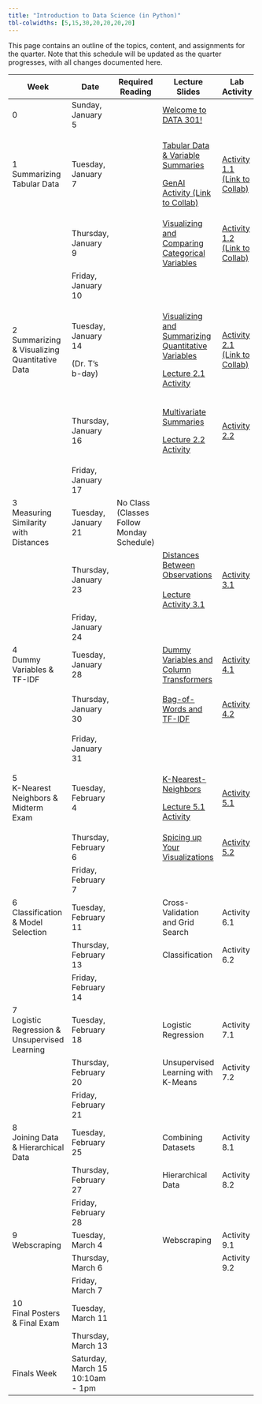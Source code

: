 ```yaml
---
title: "Introduction to Data Science (in Python)"
tbl-colwidths: [5,15,30,20,20,20,20]
---
```


This page contains an outline of the topics, content, and assignments for the quarter. Note that this schedule will be updated as the quarter progresses, with all changes documented here.

+-----------------------------------------------+----------------------------------+-------------------------------------------+-------------------------------------------------------------------------------------------------------------------------------------------------------------------------+--------------------------------------------------------------------------------------------------------------------------------------------------------+----------------------------------------------------------------------------------------------------------+---------------------------+
| Week                                          | Date                             | Required Reading                          | Lecture Slides                                                                                                                                                          | Lab Activity                                                                                                                                           | Weekly Assignment                                                                                        | Exams & Project           |
+===============================================+==================================+===========================================+=========================================================================================================================================================================+========================================================================================================================================================+==========================================================================================================+===========================+
| 0                                             | Sunday, January 5                |                                           | [Welcome to DATA 301!](/slides/00-welcome.qmd "Welcome to DATA 301!")                                                                                                   |                                                                                                                                                        |                                                                                                          |                           |
+-----------------------------------------------+----------------------------------+-------------------------------------------+-------------------------------------------------------------------------------------------------------------------------------------------------------------------------+--------------------------------------------------------------------------------------------------------------------------------------------------------+----------------------------------------------------------------------------------------------------------+---------------------------+
| 1 Summarizing Tabular Data                    | Tuesday, January 7               |                                           | [Tabular Data & Variable Summaries](/slides/01-tabular-data-summaries.qmd "Tabular Data & Variable Summaries")                                                          | [Activity 1.1 (Link to Collab)](https://colab.research.google.com/drive/1L7vRYObMyqvWWlFaEnZqEJQjpHsWu690?usp=sharing "Activity 1.1 (Link to Collab)") |                                                                                                          |                           |
|                                               |                                  |                                           |                                                                                                                                                                         |                                                                                                                                                        |                                                                                                          |                           |
|                                               |                                  |                                           | [GenAI Activity (Link to Collab)](https://colab.research.google.com/drive/1QNGwd_33HqvANn4ZO8BVbCvmnzMJd28c?usp=sharing "GenAI Activity (Link to Collab)")              |                                                                                                                                                        |                                                                                                          |                           |
+-----------------------------------------------+----------------------------------+-------------------------------------------+-------------------------------------------------------------------------------------------------------------------------------------------------------------------------+--------------------------------------------------------------------------------------------------------------------------------------------------------+----------------------------------------------------------------------------------------------------------+---------------------------+
|                                               | Thursday, January 9              |                                           | [Visualizing and Comparing Categorical Variables](/slides/02-conditional-distributions.qmd "Visualizing and Comparing Categorical Variables")                           | [Activity 1.2 (Link to Collab)](https://colab.research.google.com/drive/1xF6ZnCrvrmbv-K8YUmKOSRpDArr6LhJ7?usp=sharing "Activity 1.2 (Link to Collab)") | [Lab 1A](https://colab.research.google.com/drive/1oJjaV-ci0zaQpxigDJhaV59J7IR9MGu5?usp=sharing "Lab 1A") |                           |
|                                               |                                  |                                           |                                                                                                                                                                         |                                                                                                                                                        |                                                                                                          |                           |
|                                               |                                  |                                           |                                                                                                                                                                         |                                                                                                                                                        | [Lab 1B](https://colab.research.google.com/drive/1Ow4hOxqVdxY7nSuhqTuBGWRWWH3c2ZFX?usp=sharing "Lab 1B") |                           |
+-----------------------------------------------+----------------------------------+-------------------------------------------+-------------------------------------------------------------------------------------------------------------------------------------------------------------------------+--------------------------------------------------------------------------------------------------------------------------------------------------------+----------------------------------------------------------------------------------------------------------+---------------------------+
|                                               | Friday, January 10               |                                           |                                                                                                                                                                         |                                                                                                                                                        | Lab 1 Due by Midnight                                                                                    |                           |
+-----------------------------------------------+----------------------------------+-------------------------------------------+-------------------------------------------------------------------------------------------------------------------------------------------------------------------------+--------------------------------------------------------------------------------------------------------------------------------------------------------+----------------------------------------------------------------------------------------------------------+---------------------------+
| 2 Summarizing & Visualizing Quantitative Data | Tuesday, January 14              |                                           | [Visualizing and Summarizing Quantitative Variables](/slides/03-quantitative-variables.qmd "Visualizing and Summarizing Quantitative Variables")                        | [Activity 2.1 (Link to Collab)](https://colab.research.google.com/drive/1XBzyo6WxGv9JesWvFl-JoMsk_fIIwZHs?usp=sharing "Activity 2.1 (Link to Collab)") |                                                                                                          |                           |
|                                               |                                  |                                           |                                                                                                                                                                         |                                                                                                                                                        |                                                                                                          |                           |
|                                               | (Dr. T's b-day)                  |                                           | [Lecture 2.1 Activity](https://colab.research.google.com/drive/1coXx5_Kij_xKWhCd2rNWlrjOm8p5cwaj?usp=sharing "Lecture 2.1 Activity")                                    |                                                                                                                                                        |                                                                                                          |                           |
+-----------------------------------------------+----------------------------------+-------------------------------------------+-------------------------------------------------------------------------------------------------------------------------------------------------------------------------+--------------------------------------------------------------------------------------------------------------------------------------------------------+----------------------------------------------------------------------------------------------------------+---------------------------+
|                                               | Thursday, January 16             |                                           | [Multivariate Summaries](/slides/04-group-by.qmd "Multivariate Summaries")                                                                                              | [Activity 2.2](https://colab.research.google.com/drive/1z04uCd6DHJ7Ln6zPQORCMqzXgELVPi6s?usp=sharing "Activity 2.2")                                   | [Lab 2A](https://colab.research.google.com/drive/1gTvmY1vMzSweF1tjKP83gfZ4breo1VYc?usp=sharing "Lab 2A") |                           |
|                                               |                                  |                                           |                                                                                                                                                                         |                                                                                                                                                        |                                                                                                          |                           |
|                                               |                                  |                                           | [Lecture 2.2 Activity](https://colab.research.google.com/drive/1jjxyhLnN0BGQXcDYFxH241IbJR6dfG3u?usp=sharing "Lecture 2.2 Activity")                                    |                                                                                                                                                        | [Lab 2B](https://colab.research.google.com/drive/1hOiHuLV2W0BrGShCmFwou61UEPkX8TZD?usp=sharing)          |                           |
+-----------------------------------------------+----------------------------------+-------------------------------------------+-------------------------------------------------------------------------------------------------------------------------------------------------------------------------+--------------------------------------------------------------------------------------------------------------------------------------------------------+----------------------------------------------------------------------------------------------------------+---------------------------+
|                                               | Friday, January 17               |                                           |                                                                                                                                                                         |                                                                                                                                                        | Lab 2 Due by Midnight                                                                                    |                           |
+-----------------------------------------------+----------------------------------+-------------------------------------------+-------------------------------------------------------------------------------------------------------------------------------------------------------------------------+--------------------------------------------------------------------------------------------------------------------------------------------------------+----------------------------------------------------------------------------------------------------------+---------------------------+
| 3\                                            | Tuesday, January 21              | No Class (Classes Follow Monday Schedule) |                                                                                                                                                                         |                                                                                                                                                        |                                                                                                          |                           |
| Measuring Similarity with Distances           |                                  |                                           |                                                                                                                                                                         |                                                                                                                                                        |                                                                                                          |                           |
+-----------------------------------------------+----------------------------------+-------------------------------------------+-------------------------------------------------------------------------------------------------------------------------------------------------------------------------+--------------------------------------------------------------------------------------------------------------------------------------------------------+----------------------------------------------------------------------------------------------------------+---------------------------+
|                                               | Thursday, January 23             |                                           | [Distances Between Observations](/slides/05-distances.qmd "Distances Between Observations")\                                                                            | [Activity 3.1](https://colab.research.google.com/drive/1WMw9KsoGkIH55q3GraqHJlEe7L64Bk7Y?usp=sharing "Activity 3.1")                                   | [Lab 3](https://colab.research.google.com/drive/1qAvJw5w0Ubng9SCGjN_4y5puUBHg1Zd3?usp=sharing "Lab 3")   |                           |
|                                               |                                  |                                           | \                                                                                                                                                                       |                                                                                                                                                        |                                                                                                          |                           |
|                                               |                                  |                                           | [Lecture Activity 3.1](https://colab.research.google.com/drive/1xly33T6Bzx-85peCe-2O9elkbgM97NIW?usp=sharing)                                                           |                                                                                                                                                        |                                                                                                          |                           |
+-----------------------------------------------+----------------------------------+-------------------------------------------+-------------------------------------------------------------------------------------------------------------------------------------------------------------------------+--------------------------------------------------------------------------------------------------------------------------------------------------------+----------------------------------------------------------------------------------------------------------+---------------------------+
|                                               | Friday, January 24               |                                           |                                                                                                                                                                         |                                                                                                                                                        | Lab 3 Due by Midnight                                                                                    |                           |
+-----------------------------------------------+----------------------------------+-------------------------------------------+-------------------------------------------------------------------------------------------------------------------------------------------------------------------------+--------------------------------------------------------------------------------------------------------------------------------------------------------+----------------------------------------------------------------------------------------------------------+---------------------------+
| 4\                                            | Tuesday, January 28              |                                           | [Dummy Variables and Column Transformers](/slides/06-preprocessing.qmd "Dummy Variables and Column Transformers")                                                       | [Activity 4.1](https://colab.research.google.com/drive/1Xzx2cKhxH6I6iYtcOakWVeE8zaDnz0Po?usp=sharing "Activity 4.1")                                   |                                                                                                          |                           |
| Dummy Variables & TF-IDF                      |                                  |                                           |                                                                                                                                                                         |                                                                                                                                                        |                                                                                                          |                           |
+-----------------------------------------------+----------------------------------+-------------------------------------------+-------------------------------------------------------------------------------------------------------------------------------------------------------------------------+--------------------------------------------------------------------------------------------------------------------------------------------------------+----------------------------------------------------------------------------------------------------------+---------------------------+
|                                               | Thursday, January 30             |                                           | [Bag-of-Words and TF-IDF](/slides/07-text-data.qmd "Bag-of-Words and TF-IDF")                                                                                           | [Activity 4.2](https://colab.research.google.com/drive/1iJd-1hy4Tg5S_EgGH1eL7dqnKktoqjrG?usp=sharing "Activity 4.2")                                   | Lab 4A                                                                                                   |                           |
|                                               |                                  |                                           |                                                                                                                                                                         |                                                                                                                                                        |                                                                                                          |                           |
|                                               |                                  |                                           |                                                                                                                                                                         |                                                                                                                                                        | Lab 4B                                                                                                   |                           |
+-----------------------------------------------+----------------------------------+-------------------------------------------+-------------------------------------------------------------------------------------------------------------------------------------------------------------------------+--------------------------------------------------------------------------------------------------------------------------------------------------------+----------------------------------------------------------------------------------------------------------+---------------------------+
|                                               | Friday, January 31               |                                           |                                                                                                                                                                         |                                                                                                                                                        | Lab 4 Due by Midnight                                                                                    |                           |
+-----------------------------------------------+----------------------------------+-------------------------------------------+-------------------------------------------------------------------------------------------------------------------------------------------------------------------------+--------------------------------------------------------------------------------------------------------------------------------------------------------+----------------------------------------------------------------------------------------------------------+---------------------------+
| 5\                                            | Tuesday, February 4              |                                           | [K-Nearest-Neighbors](/slides/08-knn.qmd "K-Nearest-Neighbors")                                                                                                         | [Activity 5.1](https://colab.research.google.com/drive/1uhyxxUBdLpEV-OKtMkNsCtWyS49l3LC8?usp=sharing "Activity 5.1")                                   |                                                                                                          |                           |
| K-Nearest Neighbors & Midterm Exam            |                                  |                                           |                                                                                                                                                                         |                                                                                                                                                        |                                                                                                          |                           |
|                                               |                                  |                                           | [Lecture 5.1 Activity](https://colab.research.google.com/drive/1SXxuLKCZsTB2Hl7WC3xE6MBiO1o_9VmY?usp=sharing "Lecture 5.1 Activity")                                    |                                                                                                                                                        |                                                                                                          |                           |
+-----------------------------------------------+----------------------------------+-------------------------------------------+-------------------------------------------------------------------------------------------------------------------------------------------------------------------------+--------------------------------------------------------------------------------------------------------------------------------------------------------+----------------------------------------------------------------------------------------------------------+---------------------------+
|                                               | Thursday, February 6             |                                           | [Spicing up Your Visualizations](https://docs.google.com/presentation/d/1ZIBJzHWQFJtsQzkak0W-Z5RxT-0wSrvGPckXxhs8M-c/edit?usp=sharing "Spicing up Your Visualizations") | [Activity 5.2](https://colab.research.google.com/drive/1TLIlKAAaJE3tmF8vMC-tO90Rv_8lpgtS?usp=sharing "Activity 5.2")                                   |                                                                                                          | Midterm Exam (in-class)   |
+-----------------------------------------------+----------------------------------+-------------------------------------------+-------------------------------------------------------------------------------------------------------------------------------------------------------------------------+--------------------------------------------------------------------------------------------------------------------------------------------------------+----------------------------------------------------------------------------------------------------------+---------------------------+
|                                               | Friday, February 7               |                                           |                                                                                                                                                                         |                                                                                                                                                        | No lab this week!                                                                                        |                           |
+-----------------------------------------------+----------------------------------+-------------------------------------------+-------------------------------------------------------------------------------------------------------------------------------------------------------------------------+--------------------------------------------------------------------------------------------------------------------------------------------------------+----------------------------------------------------------------------------------------------------------+---------------------------+
| 6\                                            | Tuesday, February 11             |                                           | Cross-Validation and Grid Search                                                                                                                                        | Activity 6.1                                                                                                                                           |                                                                                                          |                           |
| Classification & Model Selection              |                                  |                                           |                                                                                                                                                                         |                                                                                                                                                        |                                                                                                          |                           |
+-----------------------------------------------+----------------------------------+-------------------------------------------+-------------------------------------------------------------------------------------------------------------------------------------------------------------------------+--------------------------------------------------------------------------------------------------------------------------------------------------------+----------------------------------------------------------------------------------------------------------+---------------------------+
|                                               | Thursday, February 13            |                                           | Classification                                                                                                                                                          | Activity 6.2                                                                                                                                           |                                                                                                          |                           |
+-----------------------------------------------+----------------------------------+-------------------------------------------+-------------------------------------------------------------------------------------------------------------------------------------------------------------------------+--------------------------------------------------------------------------------------------------------------------------------------------------------+----------------------------------------------------------------------------------------------------------+---------------------------+
|                                               | Friday, February 14              |                                           |                                                                                                                                                                         |                                                                                                                                                        | Lab 6 Due by Midnight                                                                                    |                           |
+-----------------------------------------------+----------------------------------+-------------------------------------------+-------------------------------------------------------------------------------------------------------------------------------------------------------------------------+--------------------------------------------------------------------------------------------------------------------------------------------------------+----------------------------------------------------------------------------------------------------------+---------------------------+
| 7\                                            | Tuesday, February 18             |                                           | Logistic Regression                                                                                                                                                     | Activity 7.1                                                                                                                                           |                                                                                                          |                           |
| Logistic Regression & Unsupervised Learning   |                                  |                                           |                                                                                                                                                                         |                                                                                                                                                        |                                                                                                          |                           |
+-----------------------------------------------+----------------------------------+-------------------------------------------+-------------------------------------------------------------------------------------------------------------------------------------------------------------------------+--------------------------------------------------------------------------------------------------------------------------------------------------------+----------------------------------------------------------------------------------------------------------+---------------------------+
|                                               | Thursday, February 20            |                                           | Unsupervised Learning with K-Means                                                                                                                                      | Activity 7.2                                                                                                                                           |                                                                                                          |                           |
+-----------------------------------------------+----------------------------------+-------------------------------------------+-------------------------------------------------------------------------------------------------------------------------------------------------------------------------+--------------------------------------------------------------------------------------------------------------------------------------------------------+----------------------------------------------------------------------------------------------------------+---------------------------+
|                                               | Friday, February 21              |                                           |                                                                                                                                                                         |                                                                                                                                                        | Lab 7 Due by Midnight                                                                                    | Project Proposal Due      |
+-----------------------------------------------+----------------------------------+-------------------------------------------+-------------------------------------------------------------------------------------------------------------------------------------------------------------------------+--------------------------------------------------------------------------------------------------------------------------------------------------------+----------------------------------------------------------------------------------------------------------+---------------------------+
| 8\                                            | Tuesday, February 25             |                                           | Combining Datasets                                                                                                                                                      | Activity 8.1                                                                                                                                           |                                                                                                          |                           |
| Joining Data & Hierarchical Data              |                                  |                                           |                                                                                                                                                                         |                                                                                                                                                        |                                                                                                          |                           |
+-----------------------------------------------+----------------------------------+-------------------------------------------+-------------------------------------------------------------------------------------------------------------------------------------------------------------------------+--------------------------------------------------------------------------------------------------------------------------------------------------------+----------------------------------------------------------------------------------------------------------+---------------------------+
|                                               | Thursday, February 27            |                                           | Hierarchical Data                                                                                                                                                       | Activity 8.2                                                                                                                                           |                                                                                                          |                           |
+-----------------------------------------------+----------------------------------+-------------------------------------------+-------------------------------------------------------------------------------------------------------------------------------------------------------------------------+--------------------------------------------------------------------------------------------------------------------------------------------------------+----------------------------------------------------------------------------------------------------------+---------------------------+
|                                               | Friday, February 28              |                                           |                                                                                                                                                                         |                                                                                                                                                        | Lab 8 Due by Midnight                                                                                    |                           |
+-----------------------------------------------+----------------------------------+-------------------------------------------+-------------------------------------------------------------------------------------------------------------------------------------------------------------------------+--------------------------------------------------------------------------------------------------------------------------------------------------------+----------------------------------------------------------------------------------------------------------+---------------------------+
| 9\                                            | Tuesday, March 4                 |                                           | Webscraping                                                                                                                                                             | Activity 9.1                                                                                                                                           |                                                                                                          |                           |
| Webscraping                                   |                                  |                                           |                                                                                                                                                                         |                                                                                                                                                        |                                                                                                          |                           |
+-----------------------------------------------+----------------------------------+-------------------------------------------+-------------------------------------------------------------------------------------------------------------------------------------------------------------------------+--------------------------------------------------------------------------------------------------------------------------------------------------------+----------------------------------------------------------------------------------------------------------+---------------------------+
|                                               | Thursday, March 6                |                                           |                                                                                                                                                                         | Activity 9.2                                                                                                                                           |                                                                                                          |                           |
+-----------------------------------------------+----------------------------------+-------------------------------------------+-------------------------------------------------------------------------------------------------------------------------------------------------------------------------+--------------------------------------------------------------------------------------------------------------------------------------------------------+----------------------------------------------------------------------------------------------------------+---------------------------+
|                                               | Friday, March 7                  |                                           |                                                                                                                                                                         |                                                                                                                                                        | Lab 9 Due by Midnight                                                                                    |                           |
+-----------------------------------------------+----------------------------------+-------------------------------------------+-------------------------------------------------------------------------------------------------------------------------------------------------------------------------+--------------------------------------------------------------------------------------------------------------------------------------------------------+----------------------------------------------------------------------------------------------------------+---------------------------+
| 10\                                           | Tuesday, March 11                |                                           |                                                                                                                                                                         |                                                                                                                                                        |                                                                                                          | Posters Due to be Printed |
| Final Posters & Final Exam                    |                                  |                                           |                                                                                                                                                                         |                                                                                                                                                        |                                                                                                          |                           |
+-----------------------------------------------+----------------------------------+-------------------------------------------+-------------------------------------------------------------------------------------------------------------------------------------------------------------------------+--------------------------------------------------------------------------------------------------------------------------------------------------------+----------------------------------------------------------------------------------------------------------+---------------------------+
|                                               | Thursday, March 13               |                                           |                                                                                                                                                                         |                                                                                                                                                        |                                                                                                          | Final Exam (in-class)     |
+-----------------------------------------------+----------------------------------+-------------------------------------------+-------------------------------------------------------------------------------------------------------------------------------------------------------------------------+--------------------------------------------------------------------------------------------------------------------------------------------------------+----------------------------------------------------------------------------------------------------------+---------------------------+
| Finals Week                                   | Saturday, March 15 10:10am - 1pm |                                           |                                                                                                                                                                         |                                                                                                                                                        |                                                                                                          | Poster Presentations      |
+-----------------------------------------------+----------------------------------+-------------------------------------------+-------------------------------------------------------------------------------------------------------------------------------------------------------------------------+--------------------------------------------------------------------------------------------------------------------------------------------------------+----------------------------------------------------------------------------------------------------------+---------------------------+
